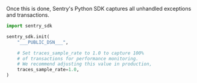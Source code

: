 Once this is done, Sentry's Python SDK captures all unhandled exceptions and transactions.

```python
import sentry_sdk

sentry_sdk.init(
    "___PUBLIC_DSN___",

    # Set traces_sample_rate to 1.0 to capture 100%
    # of transactions for performance monitoring.
    # We recommend adjusting this value in production,
    traces_sample_rate=1.0,
)
```
